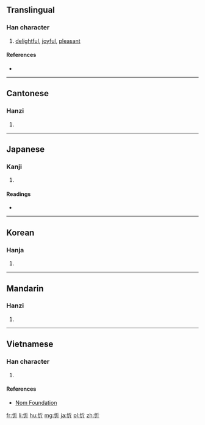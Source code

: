 {{also|欣}}
==Translingual==

===Han character===
{{Han char|rn=61|rad=心|as=04|sn=7|four=92021|canj=PHML|ids=⿰忄斤}}

# [[delightful]], [[joyful]], [[pleasant]]

====References====
* {{Han ref|kx=0378.310|dkj=10401|dj=0707.010|hdz=42277.050|uh=5FFB|ud=24571|bh=CAE3|bd=51939}}

----

==Cantonese==

===Hanzi===
{{yue-hanzi|jyut=[[jan1]]|y=yan1}}

# {{defn|lang=yue|sort=心04}}

----

==Japanese==

===Kanji===
{{ja-kanji|grade=|rs=心04}}

# {{defn|lang=ja|sort=心04}}

====Readings====
* {{ja-readings|on=[[きん]] (kin)|kun=[[よろこぶ]] (yorokobu)}}

----

==Korean==

===Hanja===
{{ko-hanja|hangeul=흔|eumhun=|rv=heun|mr=hŭn|y=hun}}

# {{defn|lang=ko|sort=心04}}

----

==Mandarin==

===Hanzi===
{{cmn-hanzi|pin=[[xīn]] ([[xin1]])|wg=hsin<sup>1</sup>}}

# {{defn|lang=cmn|sort=心04}}

----

==Vietnamese==

===Han character===
{{vi-readings|rs=心04| hanviet = [[hân]], [[hớn]]}}

# {{defn|lang=vi|sort=心04}}

====References====
*[http://nomfoundation.org/common/nom_details.php?codepoint=5ffb Nom Foundation]

[[fr:忻]]
[[li:忻]]
[[hu:忻]]
[[mg:忻]]
[[ja:忻]]
[[pl:忻]]
[[zh:忻]]